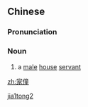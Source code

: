 ==Chinese==
{{zh-forms}}

===Pronunciation===
{{zh-pron
|m=jiātóng
|cat=n
}}

===Noun===
{{zh-noun}}

# {{lb|zh|archaic}} a [[male]] [[house]] [[servant]]

[[Category:Mandarin archaic terms|jia1tong2]]

[[zh:家僮]]